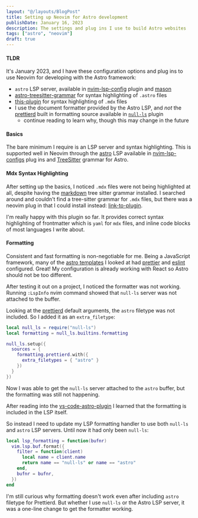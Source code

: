 ```yaml
---
layout: "@/layouts/BlogPost"
title: Setting up Neovim for Astro development
publishDate: January 16, 2023
description: The settings and plug ins I use to build Astro websites
tags: ["astro", "neovim"]
draft: true
---
```


#### TLDR
It's January 2023, and I have these configuration options and plug ins to use Neovim for developing with the Astro framework:
- `astro` LSP server, available in [nvim-lsp-config]() plugin and [mason]()
- [astro-treesitter-grammar]() for syntax highlighting of `.astro` files
- [this-plugin]() for syntax highlighting of `.mdx` files
- I use the document formatter provided by the Astro LSP, and *not* the [prettierd]() built in formatting source available in [`null-ls`]() plugin
  - continue reading to learn why, though this may change in the future

#### Basics
The bare minimum I require is an LSP server and syntax highlighting. This is supported well in Neovim through the [astro]() LSP available in [nvim-lsp-configs]() plug ins and [TreeSitter]() grammar for Astro.

#### Mdx Syntax Highlighting
After setting up the basics, I noticed `.mdx` files were not being highlighted at all, despite having the [markdown]() tree sitter grammar installed. I searched around and couldn't find a tree-sitter grammar for `.mdx` files, but there was a neovim plug in that I could install instead: [link-to-plugin]().

I'm really happy with this plugin so far. It provides correct syntax highlighting of frontmatter which is `yaml` for `mdx` files, and inline code blocks of most languages I write about.

#### Formatting
Consistent and fast formatting is non-negotiable for me. Being a JavaScript framework, many of the [astro templates]() I looked at had [prettier]() and [eslint]() configured. Great! My configuration is already working with React so Astro should not be too different.

After testing it out on a project, I noticed the formatter was not working. Running `:LspInfo` nvim command showed that `null-ls` server was not attached to the buffer.

Looking at the [prettierd]() default arguments, the `astro` filetype was not included. So I added it as an `extra_filetype`:

```lua
local null_ls = require("null-ls")
local formatting = null_ls.builtins.formatting

null_ls.setup({
  sources = {
    formatting.prettierd.with({
      extra_filetypes = { "astro" }
    })
  }
})
```

Now I was able to get the `null-ls` server attached to the `astro` buffer, but the formatting was still not happening.

After reading into the [vs-code-astro-plugin]() I learned that the formatting is included in the LSP itself.

So instead I need to update my LSP formatting handler to use both `null-ls` and `astro` LSP servers. Until now it had only been `null-ls`:

```lua
local lsp_formatting = function(bufnr)
  vim.lsp.buf.format({
    filter = function(client)
      local name = client.name
      return name == "null-ls" or name == "astro"
    end,
    bufnr = bufnr,
  })
end
```

I'm still curious why formatting doesn't work even after including `astro` filetype for Prettierd. But whether I use `null-ls` or the Astro LSP server, it was a one-line change to get the formatter working.
